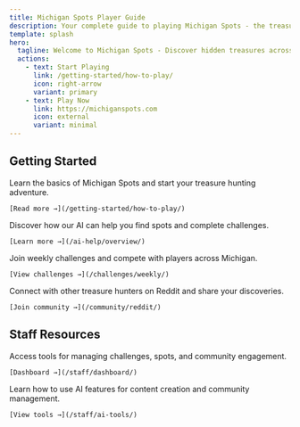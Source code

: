 ```yaml
---
title: Michigan Spots Player Guide
description: Your complete guide to playing Michigan Spots - the treasure hunt game
template: splash
hero:
  tagline: Welcome to Michigan Spots - Discover hidden treasures across the Great Lakes State!
  actions:
    - text: Start Playing
      link: /getting-started/how-to-play/
      icon: right-arrow
      variant: primary
    - text: Play Now
      link: https://michiganspots.com
      icon: external
      variant: minimal
---
```



## Getting Started

<CardGrid>
  <Card title="How to Play">
    Learn the basics of Michigan Spots and start your treasure hunting adventure.

    [Read more →](/getting-started/how-to-play/)
  </Card>
  <Card title="AI Assistant">
    Discover how our AI can help you find spots and complete challenges.

    [Learn more →](/ai-help/overview/)
  </Card>
  <Card title="Challenges">
    Join weekly challenges and compete with players across Michigan.

    [View challenges →](/challenges/weekly/)
  </Card>
  <Card title="Community">
    Connect with other treasure hunters on Reddit and share your discoveries.

    [Join community →](/community/reddit/)
  </Card>
</CardGrid>

## Staff Resources

<CardGrid>
  <Card title="Staff Dashboard">
    Access tools for managing challenges, spots, and community engagement.

    [Dashboard →](/staff/dashboard/)
  </Card>
  <Card title="AI Tools">
    Learn how to use AI features for content creation and community management.

    [View tools →](/staff/ai-tools/)
  </Card>
</CardGrid>

